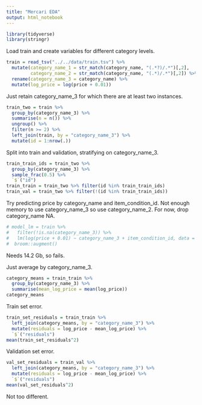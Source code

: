 ```yaml
---
title: "Mercari EDA"
output: html_notebook
---
```


```r
library(tidyverse)
library(stringr)
```

Load train and create variables for different category levels.

```r
train = read_tsv("../../data/train.tsv") %>%
  mutate(category_name_1 = str_match(category_name, "(.*?)/.*")[,2],
         category_name_2 = str_match(category_name, "(.*)/.*")[,2]) %>%  
  rename(category_name_3 = category_name) %>% 
  mutate(log_price = log(price + 0.01))
```

Just retain category_name_3 for which there are at least two instances.

```r
train_two = train %>% 
  group_by(category_name_3) %>% 
  summarise(n = n()) %>% 
  ungroup() %>% 
  filter(n >= 2) %>%
  left_join(train, by = "category_name_3") %>%  
  mutate(id = 1:nrow(.))
```

Split into train and validation, stratifying on category_name_3.

```r
train_train_ids = train_two %>% 
  group_by(category_name_3) %>% 
  sample_frac(0.5) %>% 
  `$`("id")
train_train = train_two %>% filter(id %in% train_train_ids)
train_val = train_two %>% filter(!(id %in% train_train_ids))
```

Try predicting price by category_name and item_condition_id.
Not enough memory to use category_name_3 so use category_name_2.
For now, drop category_name NA.

```r
# model_lm = train %>% 
#   filter(!is.na(category_name_3)) %>% 
#   lm(log(price + 0.01) ~ category_name_3 + item_condition_id, data = .) %>% 
#  broom::augment()
```

Needs 14.2 Gb, so fails.

Just average by category_name_3.

```r
category_means = train_train %>% 
  group_by(category_name_3) %>% 
  summarise(mean_log_price = mean(log_price))
category_means
```

Train set error.

```r
train_set_residuals = train_train %>% 
  left_join(category_means, by = "category_name_3") %>% 
  mutate(residuals = log_price - mean_log_price) %>% 
  `$`("residuals")
mean(train_set_residuals^2)
```

Validation set error.

```r
val_set_residuals = train_val %>% 
  left_join(category_means, by = "category_name_3") %>% 
  mutate(residuals = log_price - mean_log_price) %>% 
  `$`("residuals")
mean(val_set_residuals^2)
```

Not too different.